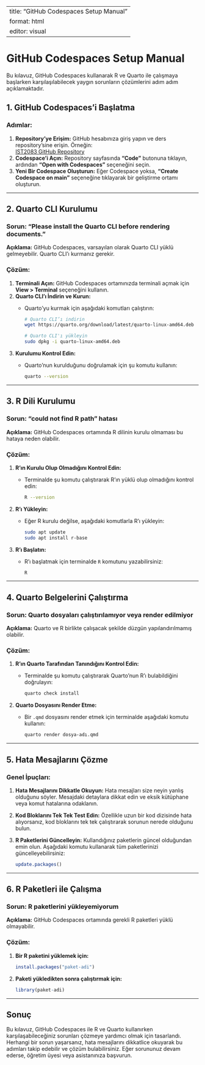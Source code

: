 
---
title: "GitHub Codespaces Setup Manual"
format: html
editor: visual
---

# **GitHub Codespaces Setup Manual**

Bu kılavuz, GitHub Codespaces kullanarak R ve Quarto ile çalışmaya başlarken karşılaşılabilecek yaygın sorunların çözümlerini adım adım açıklamaktadır.

## **1. GitHub Codespaces'i Başlatma**

### Adımlar:
1. **Repository’ye Erişim:** GitHub hesabınıza giriş yapın ve ders repository’sine erişin. Örneğin:  
   [IST2083 GitHub Repository](https://github.com/HakanMehmetcik/IST2083.git)
2. **Codespace’i Açın:** Repository sayfasında **"Code"** butonuna tıklayın, ardından **"Open with Codespaces"** seçeneğini seçin.
3. **Yeni Bir Codespace Oluşturun:** Eğer Codespace yoksa, **"Create Codespace on main"** seçeneğine tıklayarak bir geliştirme ortamı oluşturun.

---

## **2. Quarto CLI Kurulumu**

### Sorun: "Please install the Quarto CLI before rendering documents."
**Açıklama:** GitHub Codespaces, varsayılan olarak Quarto CLI yüklü gelmeyebilir. Quarto CLI'ı kurmanız gerekir.

### Çözüm:
1. **Terminali Açın:** GitHub Codespaces ortamınızda terminali açmak için **View > Terminal** seçeneğini kullanın.
2. **Quarto CLI’ı İndirin ve Kurun:**
   - Quarto’yu kurmak için aşağıdaki komutları çalıştırın:
     ```bash
     # Quarto CLI’ı indirin
     wget https://quarto.org/download/latest/quarto-linux-amd64.deb
     
     # Quarto CLI'ı yükleyin
     sudo dpkg -i quarto-linux-amd64.deb
     ```
3. **Kurulumu Kontrol Edin:**
   - Quarto'nun kurulduğunu doğrulamak için şu komutu kullanın:
     ```bash
     quarto --version
     ```

---

## **3. R Dili Kurulumu**

### Sorun: "could not find R path" hatası
**Açıklama:** GitHub Codespaces ortamında R dilinin kurulu olmaması bu hataya neden olabilir.

### Çözüm:
1. **R'ın Kurulu Olup Olmadığını Kontrol Edin:**
   - Terminalde şu komutu çalıştırarak R'ın yüklü olup olmadığını kontrol edin:
     ```bash
     R --version
     ```
2. **R’ı Yükleyin:**
   - Eğer R kurulu değilse, aşağıdaki komutlarla R'ı yükleyin:
     ```bash
     sudo apt update
     sudo apt install r-base
     ```
3. **R'ı Başlatın:**
   - R'ı başlatmak için terminalde `R` komutunu yazabilirsiniz:
     ```bash
     R
     ```

---

## **4. Quarto Belgelerini Çalıştırma**

### Sorun: Quarto dosyaları çalıştırılamıyor veya render edilmiyor
**Açıklama:** Quarto ve R birlikte çalışacak şekilde düzgün yapılandırılmamış olabilir.

### Çözüm:
1. **R’ın Quarto Tarafından Tanındığını Kontrol Edin:**
   - Terminalde şu komutu çalıştırarak Quarto’nun R'ı bulabildiğini doğrulayın:
     ```bash
     quarto check install
     ```
2. **Quarto Dosyasını Render Etme:**
   - Bir `.qmd` dosyasını render etmek için terminalde aşağıdaki komutu kullanın:
     ```bash
     quarto render dosya-adı.qmd
     ```

---

## **5. Hata Mesajlarını Çözme**

### Genel İpuçları:
1. **Hata Mesajlarını Dikkatle Okuyun:** Hata mesajları size neyin yanlış olduğunu söyler. Mesajdaki detaylara dikkat edin ve eksik kütüphane veya komut hatalarına odaklanın.
2. **Kod Bloklarını Tek Tek Test Edin:** Özellikle uzun bir kod dizisinde hata alıyorsanız, kod bloklarını tek tek çalıştırarak sorunun nerede olduğunu bulun.
3. **R Paketlerini Güncelleyin:** Kullandığınız paketlerin güncel olduğundan emin olun. Aşağıdaki komutu kullanarak tüm paketlerinizi güncelleyebilirsiniz:
   ```r
   update.packages()
   ```

---

## **6. R Paketleri ile Çalışma**

### Sorun: R paketlerini yükleyemiyorum
**Açıklama:** GitHub Codespaces ortamında gerekli R paketleri yüklü olmayabilir.

### Çözüm:
1. **Bir R paketini yüklemek için:**
   ```r
   install.packages("paket-adi")
   ```
2. **Paketi yükledikten sonra çalıştırmak için:**
   ```r
   library(paket-adi)
   ```

---

## **Sonuç**

Bu kılavuz, GitHub Codespaces ile R ve Quarto kullanırken karşılaşabileceğiniz sorunları çözmeye yardımcı olmak için tasarlandı. Herhangi bir sorun yaşarsanız, hata mesajlarını dikkatlice okuyarak bu adımları takip edebilir ve çözüm bulabilirsiniz. Eğer sorununuz devam ederse, öğretim üyesi veya asistanınıza başvurun.
